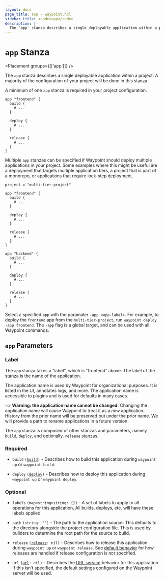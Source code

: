 ```yaml
---
layout: docs
page_title: app - waypoint.hcl
sidebar_title: <code>app</code>
description: |-
  The `app` stanza describes a single deployable application within a project. A majority of the configuration of your project will be done in this stanza.
---
```


# `app` Stanza

<Placement groups={[['app']]} />

The `app` stanza describes a single deployable application within a project.
A majority of the configuration of your project will be done in this stanza.

A minimum of one `app` stanza is required in your project configuration.


```hcl
app "frontend" {
  build {
    # ...
  }

  deploy {
    # ...
  }

  release {
    # ...
  }
}
```

Multiple `app` stanzas can be specified if Waypoint should deploy multiple
applications in your project. Some examples where this might be useful are
a deployment that targets multiple application tiers, a project that is part of a monorepo, or applications that require lock-step deployment.


```hcl
project = "multi-tier-project"

app "frontend" {
  build {
    # ...
  }

  deploy {
    # ...
  }

  release {
    # ...
  }
}

app "backend" {
  build {
    # ...
  }

  deploy {
    # ...
  }

  release {
    # ...
  }
}
```

Select a specified `app` with the paramater `-app <app-label>`. For example, 
to deploy the `frontend` app from the `multi-tier-project`, run 
`waypoint deploy -app frontend`.
The `-app` flag is a global target, and can be used with all Waypoint 
commands.

## `app` Parameters

### Label

The `app` stanza takes a "label", which is "frontend" above. The label of the
stanza is the name of the application.

The application name is used by Waypoint for organizational purposes.
It is listed in the UI, annotates logs, and more. The application name is
accessible to plugins and is used for defaults in many cases.

~> **Warning: the application name cannot be changed.** Changing the
application name will cause Waypoint to treat it as a _new_ application.
History from the prior name will be preserved but under the prior name.
We will provide a path to rename applications in a future version.

The `app` stanza is composed of other stanzas and parameters, namely `build`,
`deploy`, and optionally, `release` stanzas.

### Required

- `build` <code>([build][build])</code> - Describes how to build this
  application during `waypoint up` or `waypoint build`.

- `deploy` <code>([deploy][deploy])</code> - Describes how to deploy
  this application during `waypoint up` or `waypoint deploy`.

### Optional

- `labels` `(map<string>string: {})` - A set of labels to apply to all
  operations for this application. All builds, deploys, etc. will have these
  labels applied.

- `path` `(string: "")` - The path to the application source. This defaults
  to the directory alongside the project configuration file. This is used by
  builders to determine the root path for the source to build.

- `release` <code>([release][release]: nil)</code> - Describes how to release
  this application during `waypoint up` or `waypoint release`. See
  [default behavior](/docs/lifecycle/release#default-behavior) for how
  releases are handled if release configuration is not specified.

- `url` <code>([url][url]: nil)</code> - Describes the [URL service](/docs/url)
  behavior for this application. If this isn't specified, the default settings
  configured on the Waypoint server will be used.

[build]: /docs/waypoint-hcl/build 'Build Stanza'
[deploy]: /docs/waypoint-hcl/deploy 'Deploy Stanza'
[release]: /docs/waypoint-hcl/release 'Release Stanza'
[url]: /docs/waypoint-hcl/url 'url Stanza'
